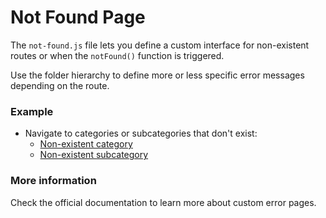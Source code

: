 # Not Found Page

The `not-found.js` file lets you define a custom interface for non-existent routes or when the `notFound()` function is triggered.

Use the folder hierarchy to define more or less specific error messages depending on the route.

### Example

- Navigate to categories or subcategories that don't exist:
  - [Non-existent category](/not-found/does-not-exist)
  - [Non-existent subcategory](/not-found/electronics/does-not-exist)

### More information

Check the official documentation to learn more about custom error pages.
